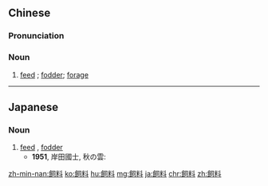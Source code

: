 {{also|饲料}}
==Chinese==
{{zh-forms|s=饲料}}

===Pronunciation===
{{zh-pron
|m=sìliào
|c=zi6 liu6-2
|h=pfs=chhṳ-liau
|mn=qz,tw:chhī-liāu/xm,zz:sū-liāu/qz:sīr-liāu
|cat=n
}}

===Noun===
{{zh-noun}}

# [[feed]] {{gloss|for livestock}}; [[fodder]]; [[forage]]

{{zh-cat|Advanced}}

----

==Japanese==
{{ja-kanjitab|し|りょう|yomi=on}}

===Noun===
{{ja-noun|しりょう}}

# [[feed]] {{gloss|food given to animals}}, [[fodder]]
#* '''1951''', 岸田國士, 秋の雲:
#*: {{ja-usex|朝夕、家畜や家禽に'''飼料'''をやるのが仕事|あさゆう、 かちく や かきん に '''しりょう''' を やる の が しごと|Our work is giving '''feed''' to the livestock, foul, and such.}}

[[zh-min-nan:飼料]]
[[ko:飼料]]
[[hu:飼料]]
[[mg:飼料]]
[[ja:飼料]]
[[chr:飼料]]
[[zh:飼料]]